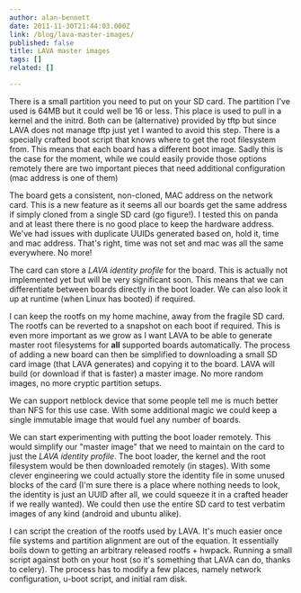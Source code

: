```yaml
---
author: alan-bennett
date: 2011-11-30T21:44:03.000Z
link: /blog/lava-master-images/
published: false
title: LAVA master images
tags: []
related: []

---
```


There is a small partition you need to put on your SD card. The partition I've used is 64MB but it could well be 16 or less. This place is used to pull in a kernel and the initrd. Both can be (alternative) provided by tftp but since LAVA does not manage tftp just yet I wanted to avoid this step. There is a specially crafted boot script that knows where to get the root filesystem from. This means that each board has a different boot image. Sadly this is the case for the moment, while we could easily provide those options remotely there are two important pieces that need additional configuration (mac address is one of them)

The board gets a consistent, non-cloned, MAC address on the network card. This is a new feature as it seems all our boards get the same address if simply cloned from a single SD card (go figure!). I tested this on panda and at least there there is no good place to keep the hardware address. We've had issues with duplicate UUIDs generated based on, hold it, time and mac address. That's right, time was not set and mac was all the same everywhere. No more!

The card can store a *LAVA identity profile* for the board. This is actually not implemented yet but will be very significant soon. This means that we can differentiate between boards directly in the boot loader. We can also look it up at runtime (when Linux has booted) if required.

I can keep the rootfs on my home machine, away from the fragile SD card. The rootfs can be reverted to a snapshot on each boot if required. This is even more important as we grow as I want LAVA to be able to generate master root filesystems for **all** supported boards automatically. The process of adding a new board can then be simplified to downloading a small SD card image (that LAVA generates) and copying it to the board. LAVA will build (or download if that is faster) a master image. No more random images, no more cryptic partition setups.

We can support netblock device that some people tell me is much better than NFS for this use case. With some additional magic we could keep a single immutable image that would fuel any number of boards.

We can start experimenting with putting the boot loader remotely. This would simplify our "master image" that we need to maintain on the card to just the *LAVA identity profile*. The boot loader, the kernel and the root filesystem would be then downloaded remotely (in stages). With some clever engineering we could actually store the identity file in some unused blocks of the card (I'm sure there is a place where nothing needs to look, the identity is just an UUID after all, we could squeeze it in a crafted header if we really wanted). We could then use the entire SD card to test verbatim images of any kind (android and ubuntu alike).

I can script the creation of the rootfs used by LAVA. It's much easier once file systems and partition alignment are out of the equation. It essentially boils down to getting an arbitrary released rootfs + hwpack. Running a small script against both on your host (so it's something that LAVA can do, thanks to celery). The process has to modify a few places, namely network configuration, u-boot script, and initial ram disk.
